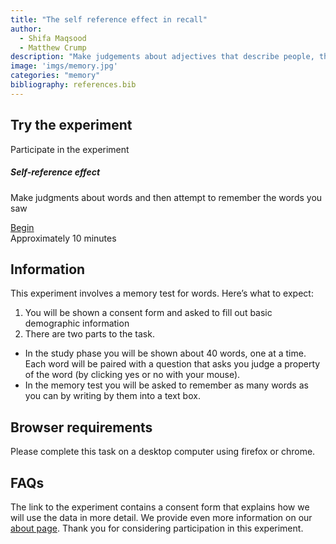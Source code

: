 ```yaml
---
title: "The self reference effect in recall"
author:
  - Shifa Maqsood
  - Matthew Crump
description: "Make judgements about adjectives that describe people, then attempt to recall the words you saw. Takes about 10 minutes"
image: 'imgs/memory.jpg'
categories: "memory"
bibliography: references.bib
---
```


## Try the experiment

```{=html}
<div class="card text-center">
  <div class="card-header">
    Participate in the experiment
  </div>
  <div class="card-body">
    <h5 class="card-title">
    Self-reference effect
    </h5>
    <p class="card-text">
    Make judgments about words and then attempt to remember the words you saw
    </p>
    <a href="#" class="btn btn-primary">
    Begin
    </a>
  </div>
  <div class="card-footer text-muted">
    Approximately 10 minutes 
  </div>
</div>
```

## Information

This experiment involves a memory test for words. Here's what to expect:

1. You will be shown a consent form and asked to fill out basic demographic information
2. There are two parts to the task. 

- In the study phase you will be shown about 40 words, one at a time. Each word will be paired with a question that asks you judge a property of the word (by clicking yes or no with your mouse).
- In the memory test you will be asked to remember as many words as you can by writing by them into a text box.

## Browser requirements

Please complete this task on a desktop computer using firefox or chrome.

## FAQs

The link to the experiment contains a consent form that explains how we will use the data in more detail. We provide even more information on our [about page](../../../about.qmd). Thank you for considering participation in this experiment.
